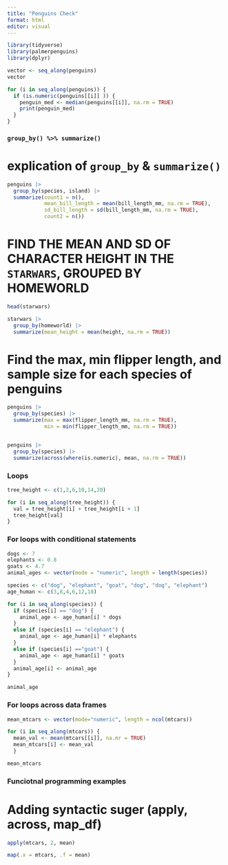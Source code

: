 ```yaml
---
title: "Penguins Check"
format: html
editor: visual
---
```


```r
library(tidyverse)
library(palmerpenguins)
library(dplyr)
```

```r

vector <- seq_along(penguins)
vector

for (i in seq_along(penguins)) {
  if (is.numeric(penguins[[i]] )) {
    penguin_med <- median(penguins[[i]], na.rm = TRUE)
    print(penguin_med)
  }
}
```

### `group_by() %>% summarize()`

# explication of `group_by` & `summarize()`

```r
penguins |> 
  group_by(species, island) |> 
  summarize(count1 = n(),
            mean_bill_length = mean(bill_length_mm, na.rm = TRUE),
            sd_bill_length = sd(bill_length_mm, na.rm = TRUE),
            count2 = n())

```

# FIND THE MEAN AND SD OF CHARACTER HEIGHT IN THE `STARWARS`, GROUPED BY HOMEWORLD

```r

head(starwars)

starwars |> 
  group_by(homeworld) |> 
  summarize(mean_height = mean(height, na.rm = TRUE))

```

# Find the max, min flipper length, and sample size for each species of penguins

```r
penguins |> 
  group_by(species) |> 
  summarize(max = max(flipper_length_mm, na.rm = TRUE),
            min = min(flipper_length_mm, na.rm = TRUE))


penguins |>
  group_by(species) |> 
  summarize(across(where(is.numeric), mean, na.rm = TRUE))

```

### Loops

```r
tree_height <- c(1,2,6,10,14,20)

for (i in seq_along(tree_height)) {
  val = tree_height[i] + tree_height[i + 1]
  tree_height[val]
}

```

### For loops with conditional statements

```r

dogs <- 7
elephants <- 0.8
goats <- 4.7
animal_ages <- vector(mode = "numeric", length = length(species))

species <- c("dog", "elephant", "goat", "dog", "dog", "elephant")
age_human <- c(3,8,4,6,12,18)

for (i in seq_along(species)) {
  if (species[i] == "dog") {
    animal_age <- age_human[i] * dogs
  }
  else if (species[i] == "elephant") {
    animal_age <- age_human[i] * elephants
  }
  else if (species[i] =="goat") {
    animal_age <- age_human[i] * goats
  }
  animal_age[i] <- animal_age
}

animal_age
```

### For loops across data frames

```r

mean_mtcars <- vector(mode="numeric", length = ncol(mtcars))

for (i in seq_along(mtcars)) {
  mean_val <- mean(mtcars[[i]], na.mr = TRUE)
  mean_mtcars[i] <- mean_val
  }

mean_mtcars
```

### Funciotnal programming examples

# Adding syntactic suger (apply, across, map_df)

```r
apply(mtcars, 2, mean)

```

```r
map(.x = mtcars, .f = mean)
```
